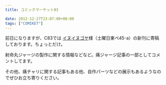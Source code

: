 ---
title: コミックマーケット83

date: 2012-12-27T23:07:00+00:00
tags: ["COMIKET"]
---

前日になりますが、C83では <a href="http://d09speed.blogspot.jp/2012/11/c8345a.html" target="_blank">イヌイヌゴヤ</a>様（土曜日東ペ45-a）の新刊に寄稿しております。ちょっとだけ。

射命丸ジャージの製作に関する情報などなど。痛ジャージ記事の一部としてコメントしてます。

その他、痛チャリに関する記事もある他、自作パーツなどの展示もあるようなのでぜひお立ち寄りください。
